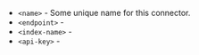 - `<name>` - Some unique name for this connector.
- `<endpoint>` - 
- `<index-name>` - 
- `<api-key>` - 